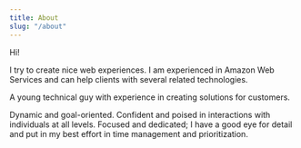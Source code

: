 ```yaml
---
title: About
slug: "/about"
---
```


Hi!

I try to create nice web experiences. I am experienced in Amazon Web Services and can help clients with several related technologies.

A young technical guy with experience in creating solutions for customers.

Dynamic and goal-oriented. Confident and poised in interactions with individuals at all levels. Focused and dedicated; I have a good eye for detail and put in my best effort in time management and prioritization.